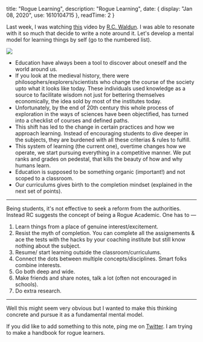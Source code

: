 
  title: "Rogue Learning",
  description: "Rogue Learning",
  date: {
    display: "Jan 08, 2020",
    use: 1610104715
  },
  readTime: 2 
}


Last week, I was watching [this](https://www.youtube.com/watch?v=B8izRLUdEPA&t=864s) video by [R.C. Waldun](https://rcwaldun.com/). 
I was able to resonate with it so much that decide to write a note around it. Let's develop a mental model for learning things 
by self (go to the numbered list).

![](/rogueacademic/rogue.png)

- Education have always been a tool to discover about oneself and the world around us.
- If you look at the medieval history, there were philosophers/explorers/scientists who
change the course of the society upto what it looks like today. These individuals
used knowledge as a source to facilitate wisdom not just for bettering themselves economically, 
the idea sold by most of the institutes today.
- Unfortunately, by the end of 20th century this whole process of exploration in the ways of 
sciences have been objectified, has turned into a checklist of courses and defined paths.
- This shift has led to the change in certain practices and how we approach learning. 
Instead of encouraging students to dive deeper in the subjects, they are burdened with all 
these criterias & rules to fulfill.
- This system of learning (the current one), overtime changes how we operate, we start pursuing 
everything in a competitive manner. We put ranks and grades on pedestal, that kills the beauty 
of how and why humans learn.
- Education is supposed to be something organic (important!) and not scoped to a classroom.
- Our curriculums gives birth to the completion mindset (explained in the next set of points).        

-----

Being students, it's not effective to seek a reform from the authorities. Instead RC 
suggests the concept of being a Rogue Academic. One has to —    
1. Learn things from a place of genuine interest/excitement.
2. Resist the myth of completion. You can complete all the assignements & 
ace the tests with the hacks by your coaching institute but still know nothing
about the subject.
3. Resume/ start learning outside the classroom/curriculums.
4. Connect the dots between multiple concepts/disciplines. Smart folks combine interests.
5. Go both deep and wide.
6. Make friends and share notes, talk a lot (often not encouraged in schools).    
7. Do extra research.

--------

Well this might seem very obvious but I wanted to make this thinking concrete and pursue 
it as a fundamental mental model.     

If you did like to add something to this note, ping me on [Twitter](https://twitter.com/novadigvijay). 
I am trying to make a handbook for rogue learners.